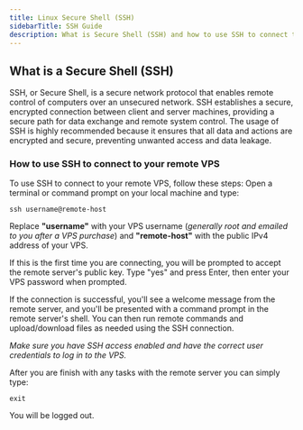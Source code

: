```yaml
---
title: Linux Secure Shell (SSH)
sidebarTitle: SSH Guide
description: What is Secure Shell (SSH) and how to use SSH to connect to your remote VPS
---
```



## What is a Secure Shell (SSH)

SSH, or Secure Shell, is a secure network protocol that enables remote control of computers over an unsecured network. SSH establishes a secure, encrypted connection between client and server machines, providing a secure path for data exchange and remote system control. The usage of SSH is highly recommended because it ensures that all data and actions are encrypted and secure, preventing unwanted access and data leakage.

### How to use SSH to connect to your remote VPS

To use SSH to connect to your remote VPS, follow these steps: Open a terminal or command prompt on your local machine and type:

```shell
ssh username@remote-host
```

Replace **"username"** with your VPS username (_generally root and emailed to you after a VPS purchase_) and **"remote-host"** with the public IPv4 address of your VPS.&#x20;

If this is the first time you are connecting, you will be prompted to accept the remote server's public key. Type "yes" and press Enter, then enter your VPS password when prompted.

If the connection is successful, you'll see a welcome message from the remote server, and you'll be presented with a command prompt in the remote server's shell. You can then run remote commands and upload/download files as needed using the SSH connection.

_Make sure you have SSH access enabled and have the correct user credentials to log in to the VPS._

After you are finish with any tasks with the remote server you can simply type:

```shell
exit
```

You will be logged out.

<CtaButton
  label='Blog Post: Are SSH Connections Truly Secure?'
  link='https://www.edisglobal.com/blog/are-ssh-connections-secure'
/>
